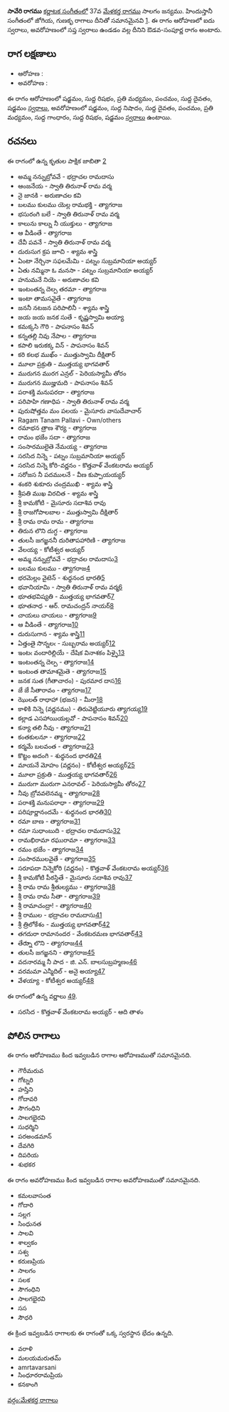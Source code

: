 {{Infobox ragam
	| name          	= సావేరి
	| synonym	    	= 
	| mela          	= 
	| chakra        	= 
	| janaka        	= 
	| type          	= ఔడవ-సంపూర్ణ
	| arohanam      	= {{svaraC|S|R1|M2|P|D1|S'}} 
	| avarohanam    	= {{svaraC|S'|N1|D1|P|M2|G1|R1|S}}
	| jeeva         	=
	| chhaya        	=
	| nyasa         	=
	| vishesha      	= 
	| equivalent  		= జోగియ, గుణకృ
}}
{{కర్ణాటక సంగీత రాగాలు}}
'''సావేరి రాగము''' [[కర్ణాటక సంగీతం]]లో 37వ [[మేళకర్త రాగము]] సాలగం జన్యము.  హిందుస్తానీ సంగీతంలో జోగియ, గుణకృ రాగాలు దీనితో సమానమైనవి [https://karnatik.com/hcragatable.shtml]. ఈ రాగం ఆరోహణలో ఐదు స్వరాలు, అవరోహణంలో సప్త స్వరాలు ఉండడం వల్ల దీనిని ఔడవ-సంపూర్ణ రాగం అంటారు.


==రాగ లక్షణాలు==


* ఆరోహణ : {{svaraC|S|R1|M2|P|D1|S'}} 
* అవరోహణ : {{svaraC|S'|N1|D1|P|M2|G1|R1|S}}

ఈ రాగం ఆరోహణంలో షడ్జమం, సుద్ద రిషభం, ప్రతి మధ్యమం, పంచమం, సుద్ద దైవతం, షడ్జమం [[స్వరాలు]], అవరోహణంలో షడ్జమం, సుద్ద నిషాదం, సుద్ద దైవతం, పంచమం, ప్రతి మధ్యమం, సుద్ద గాంధారం, సుద్ద రిషభం, షడ్జమం [[స్వరాలు]] ఉంటాయి.

==రచనలు==
ఈ రాగంలో ఉన్న కృతుల పాక్షిక జాబితా [https://github.com/ssrihari/ragavardhini/blob/master/ragas/kritis.psv]
* అమ్మ నన్నుబ్రోవవే - భద్రాచల రామదాసు
* ఆంజనేయ - స్వాతి తిరునాళ్ రామ వర్మ
* నై జానకి - అరుణాచల కవి
* బలము కులము యెల్ల రామభక్తి - త్యాగరాజ
* భసురంగి బలే - స్వాతి తిరునాళ్ రామ వర్మ
* కాలును కాల్ను నీ యుక్తులు - త్యాగరాజ
* ఆ వీడింతే - త్యాగరాజ
* దేవీ పవనే - స్వాతి తిరునాళ్ రామ వర్మ
* దురుసుగ క్రప జూచి - శ్యామ శాస్త్రి
* ఏంటా నేర్చినా సఫలమేమి - పట్నం సుబ్రమానియా అయ్యర్
* ఏతు నమ్మినా ఓ మనసా - పట్నం సుబ్రమానియా అయ్యర్
* హనుమనే నియె - అరుణాచల కవి
* ఇంటంతన్న దెల్ప తరమా - త్యాగరాజ
* ఇంటా తామసవైతే - త్యాగరాజ
* జననీ నటజన పరిపాలినీ - శ్యామ శాస్త్రి
* జయ జయ జనక సుతే - కృష్ణస్వామి అయ్యా
* కమక్కసి గౌరి - పాపనాసం శివన్
* కన్నతల్లి నివు నేపాల - త్యాగరాజ
* కపాలి ఇరుకక్క విన్ - పాపనాసం శివన్
* కరి కలభ ముఖ్ం - ముత్తుస్వామి దీక్షితార్
* మూలా ప్రక్రుతి - ముత్తయ్య భాగవతార్
* మురుగన మురగ ఎన్రల్ - పెరియస్యామీ తోరం
* మురుగన ముజ్హుమది - పాపనాసం శివన్
* పరాశక్తి మనుపరదా - త్యాగరాజ
* పరిపాహి గణాధిప - స్వాతి తిరునాళ్ రామ వర్మ
* పురుషోత్తమ మం పలయ - మైసూరు వాసుదేవాచార్
* Ragam Tanam Pallavi - Own/others
* రమాభన త్రాణ శౌర్య - త్యాగరాజ
* రామం భజేం సదా - త్యాగరాజ
* సంసారములైతె నేమయ్య - త్యాగరాజ
* సరసిద నిన్నె - పట్నం సుబ్రమానియా అయ్యర్
* సరసిద నిన్నె కోరి-వర్ణనం - కొత్తవాళ్ వేంకటరామ అయ్యర్
* సరోజస నీ పదములనే - వీణ కుప్పాయయ్యర్
* శంకరి శుకూరు చంద్రముఖి - శ్యామ శాస్త్రి
* శ్రీపతి ముఖ విరచిత - శ్యామ శాస్త్రి
* శ్రీ కామకోటి - మైసూరు సదాశివ రావు
* శ్రీ రాజగోపాలబాల - ముత్తుస్వామి దీక్షితార్
* శ్రీ రామ రామ రామ - త్యాగరాజ
* తిరున లొని దుగ్ధ - త్యాగరాజ
* తులసీ జగజ్జననీ దురితాపహారిణి - త్యాగరాజ
* వేలయ్య - కోటీశ్వర అయ్యర్
* అమ్మ నన్నుబ్రోవవే - భద్రాచల రామదాసు[http://www.karnatik.com/c2462.shtml]
* బలము కులము - త్యాగరాజ[http://www.karnatik.com/c1394.shtml]
* భరమెల్లం వైటెన్ - శుధ్ధనంద భారతి[http://www.karnatik.com/c1680.shtml]
* భవానియామి - స్వాతి తిరునాళ్ రామ వర్మ[http://www.karnatik.com/c1001.shtml]
* భూతభవిష్యతి - ముత్తయ్య భాగవతార్[http://www.karnatik.com/c2192.shtml]
* భూతనాధ - ఆర్. రామచంద్రన్ నాయర్[http://www.karnatik.com/c3093.shtml]
* చాయలు చాయలు - త్యాగరాజ[http://www.karnatik.com/c2235.shtml]
* ఆ వీడింతే - త్యాగరాజ[http://www.karnatik.com/c2248.shtml]
* దురుసుగాన - శ్యామ శాస్త్రి[http://www.karnatik.com/c1051.shtml]
* ఏత్తంతై సొన్నలఁ - సుబ్బరామ అయ్యర్[http://www.karnatik.com/c2438.shtml]
* ఇంటఁ వందారిల్లియే - దేషిక వినాశకం పిళ్ళై[http://www.karnatik.com/c1098.shtml]
* ఇంటంతన్న దెల్ప - త్యాగరాజ[http://www.karnatik.com/c2361.shtml]
* ఇంటంత తామాశమైతె - త్యాగరాజ[http://www.karnatik.com/c2364.shtml]
* జనక సుత (గీతాచారం) - పురమార దాస[http://www.karnatik.com/c3547.shtml]
* జే జే సీతారావం - త్యాగరాజ[http://www.karnatik.com/c2376.shtml]
* ఝొలత్ రాధాహా (భజన) - మీరా[http://www.karnatik.com/c3374.shtml]
* కాళికి నిన్నె (వర్ణనము) - తిరువెట్టియూరు త్యాగయ్య[http://www.karnatik.com/c3003.shtml]
* కల్లాడ ఎసహాయియల్లవో - పాపనాసం శివన్[http://www.karnatik.com/c1540.shtml]
* కన్యా తలి నీవు - త్యాగరాజ[http://www.karnatik.com/c2388.shtml]
* కంతకులనూ - త్యాగరాజ[http://www.karnatik.com/c3286.shtml]
* కర్మమే బలవంత - త్యాగరాజ[http://www.karnatik.com/c2393.shtml]
* కొట్టం అదంగి - శుధ్ధనంద భారతి[http://www.karnatik.com/c1642.shtml]
* మాయనే మోహం (వర్ణనం) - కోటీశ్వర అయ్యర్[http://www.karnatik.com/c1893.shtml]
* మూలా ప్రక్రుతి - ముత్తయ్య భాగవతార్[http://www.karnatik.com/c1743.shtml]
* మురుగా మురుగా ఎనరావల్ - పెరియస్యామీ తోరం[http://www.karnatik.com/c1208.shtml]
* నీవు బ్రోవవలెనమ్మ - త్యాగరాజ[http://www.karnatik.com/c2676.shtml]
* పరాశక్తి మనుపరాధా - త్యాగరాజ[http://www.karnatik.com/c2419.shtml]
* పరిపూర్ణానందమే - శుధ్ధనంద భారతి[http://www.karnatik.com/c1616.shtml]
* రమా బాణ - త్యాగరాజ[http://www.karnatik.com/c2745.shtml]
* రమా సుధాంబుది - భద్రాచల రామదాసు[http://www.karnatik.com/c2499.shtml]
* రామభిరామా రఘురామా - త్యాగరాజ[http://www.karnatik.com/c2747.shtml]
* రమం భజేం - త్యాగరాజ[http://www.karnatik.com/c2781.shtml]
* సంసారములవైతే - త్యాగరాజ[http://www.karnatik.com/c2804.shtml]
* సరూపదా నిన్నెకోరి (వర్ణనం) - కొత్తవాళ్ వేంకటరామ అయ్యర్[http://www.karnatik.com/c3147.shtml]
* శ్రీ కామకోటి పీఠస్థితే - మైసూరు సదాశివ రావు[http://www.karnatik.com/c1816.shtml]
* శ్రీ రామ రామ శ్రీతుల్యము - త్యాగరాజ[http://www.karnatik.com/c2854.shtml]
* శ్రీ రామ రామ సీతా - త్యాగరాజ[http://www.karnatik.com/c2853.shtml]
* శ్రీ రామాచంద్రా! - త్యాగరాజ[http://www.karnatik.com/c2857.shtml]
* శ్రీ రాముల - భద్రాచల రామదాసు[http://www.karnatik.com/c2505.shtml]
* శ్రీ త్రిలోకేశం - ముత్తయ్య భాగవతార్[http://www.karnatik.com/c1913.shtml]
* తగదురా రామానందర - వేంకటరమణ భాగవతార్[http://www.karnatik.com/c3219.shtml]
* తేర్నుా లొని - త్యాగరాజ[http://www.karnatik.com/c2897.shtml]
* తులసీ జగజ్జనని - త్యాగరాజ[http://www.karnatik.com/c2901.shtml]
* వదనారమ్మ నీ పాద - జి. ఎన్. బాలసుబ్రహ్మణం[http://www.karnatik.com/c3082.shtml]
* వరమమా ఎన్మీదిల్ - అనై అయ్యా[http://www.karnatik.com/c1202.shtml]
* వేళయ్యా - కోటీశ్వర అయ్యర్[http://www.karnatik.com/c1878.shtml]

ఈ రాగంలో ఉన్న వర్ణాలు [http://www.carnatica.in/kriti/varnamlist.htm].
* సరసిద - కొత్తవాళ్ వేంకటరామ అయ్యర్ - ఆది తాళం




==పోలిన రాగాలు==
ఈ రాగం ఆరోహణము కింద ఇవ్వబడిన రాగాల ఆరోహణముతో సమానమైనది.
* గౌరీమరువ
* గోట్నరి
* హస్తిని
* గోదావరి
* సౌగంధిని
* సాలగభైరవి
* సుధర్మిని
* పరఅండమాన్
* దేవగిరి
* దిపరియ
* శుభకర

ఈ రాగం అవరోహణము కింద ఇవ్వబడిన రాగాల అవరోహణముతో సమానమైనది.
* కమలవాసంత
* గోదారి
* సల్లగ
* సింధునత
* సాలవి
* శాల్వకం
* సశ్వ
* కరుణప్రియ
* సాలగం
* సలక
* సౌగంధిని
* సాలగభైరవి
* సస
* సౌధరి

ఈ క్రింద ఇవ్వబడిన రాగాలకు ఈ రాగంతో ఒక్క స్వరస్థాన భేదం ఉన్నది.
* వరాళి
* మలయమరుతమ్
* amrtavarsani
* సింధూరరామప్రియ
* కనకాంగి



[[వర్గం:మేళకర్త రాగాలు]]